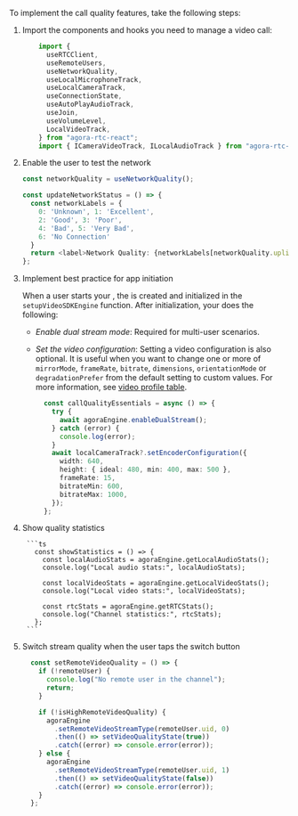 <PlatformWrapper platform="react-js">


To implement the call quality features, take the following steps:

1. Import the components and hooks you need to manage a video call:

    ```typescript
        import {
          useRTCClient,
          useRemoteUsers,
          useNetworkQuality,
          useLocalMicrophoneTrack,
          useLocalCameraTrack,
          useConnectionState,
          useAutoPlayAudioTrack,
          useJoin,
          useVolumeLevel,
          LocalVideoTrack,
        } from "agora-rtc-react";
        import { ICameraVideoTrack, ILocalAudioTrack } from "agora-rtc-sdk-ng";
    ```

1. Enable the user to test the network

    ```ts
    const networkQuality = useNetworkQuality();

    const updateNetworkStatus = () => {
      const networkLabels = {
        0: 'Unknown', 1: 'Excellent',
        2: 'Good', 3: 'Poor',
        4: 'Bad', 5: 'Very Bad',
        6: 'No Connection'
      }
      return <label>Network Quality: {networkLabels[networkQuality.uplink]}</label>;
    };
    ```

1. Implement best practice for app initiation

    When a user starts your <Vpl k="CLIENT" />, the <Vg k="ENGINE" /> is created and initialized in the `setupVideoSDKEngine` function. After initialization, your <Vpl k="CLIENT" /> does the following:

    * _Enable dual stream mode_: Required for multi-user scenarios.
    * _Set the video configuration_: Setting a video configuration is also optional. It is useful when you want to
    change one or more of `mirrorMode`, `frameRate`, `bitrate`, `dimensions`, `orientationMode` or `degradationPrefer` from the default setting to custom values.
       For more information, see  [video profile table](#video-profile-table).

        ```ts
          const callQualityEssentials = async () => {
            try {
              await agoraEngine.enableDualStream();
            } catch (error) {
              console.log(error);
            }
            await localCameraTrack?.setEncoderConfiguration({
              width: 640,
              height: { ideal: 480, min: 400, max: 500 },
              frameRate: 15,
              bitrateMin: 600,
              bitrateMax: 1000,
            });
          };
        ```

1. Show quality statistics

        ```ts
          const showStatistics = () => {
            const localAudioStats = agoraEngine.getLocalAudioStats();
            console.log("Local audio stats:", localAudioStats);

            const localVideoStats = agoraEngine.getLocalVideoStats();
            console.log("Local video stats:", localVideoStats);

            const rtcStats = agoraEngine.getRTCStats();
            console.log("Channel statistics:", rtcStats);
          };
        ```


1. Switch stream quality when the user taps the switch button

    ```ts
      const setRemoteVideoQuality = () => {
        if (!remoteUser) {
          console.log("No remote user in the channel");
          return;
        }

        if (!isHighRemoteVideoQuality) {
          agoraEngine
            .setRemoteVideoStreamType(remoteUser.uid, 0)
            .then(() => setVideoQualityState(true))
            .catch((error) => console.error(error));
        } else {
          agoraEngine
            .setRemoteVideoStreamType(remoteUser.uid, 1)
            .then(() => setVideoQualityState(false))
            .catch((error) => console.error(error));
        }
      };
    ```


</PlatformWrapper>